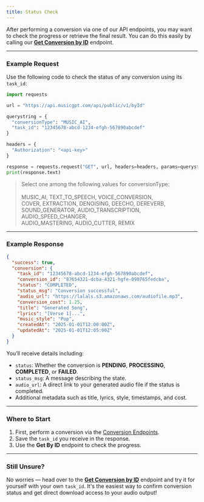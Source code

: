 ```yaml
---
title: Status Check
---
```

After performing a conversion via one of our API endpoints, you may want to check the progress or retrieve the final result. You can do this easily by calling our [**Get Conversion by ID**](/api-documentation/endpoint/getById) endpoint.

---

### Example Request
Use the following code to check the status of any conversion using its `task_id`:

```python
import requests

url = "https://api.musicgpt.com/api/public/v1/byId"

querystring = {
  "conversionType": "MUSIC_AI",
  "task_id": "12345678-abcd-1234-efgh-567890abcdef"
}

headers = {
  "Authorization": "<api-key>"
}

response = requests.request("GET", url, headers=headers, params=querystring)
print(response.text)
```
 
> Select one among the following values for conversionType: <br /> <br />
  MUSIC_AI, TEXT_TO_SPEECH, VOICE_CONVERSION, <br />COVER, EXTRACTION, DENOISING, DEECHO, DEREVERB, <br />SOUND_GENERATOR, AUDIO_TRANSCRIPTION, AUDIO_SPEED_CHANGER, <br />AUDIO_MASTERING, AUDIO_CUTTER, REMIX 

---

### Example Response
```json
{
  "success": true,
  "conversion": {
    "task_id": "12345678-abcd-1234-efgh-567890abcdef",
    "conversion_id": "87654321-dcba-4321-hgfe-098765fedcba",
    "status": "COMPLETED",
    "status_msg": "Conversion successful",
    "audio_url": "https://lalals.s3.amazonaws.com/audiofile.mp3",
    "conversion_cost": 1.25,
    "title": "Generated Song",
    "lyrics": "[Verse 1]...",
    "music_style": "Pop",
    "createdAt": "2025-01-01T12:00:00Z",
    "updatedAt": "2025-01-01T12:05:00Z"
  }
}
```

You’ll receive details including:
- `status`: Whether the conversion is **PENDING**, **PROCESSING**, **COMPLETED**, or **FAILED**.
- `status_msg`: A message describing the state.
- `audio_url`: A direct link to your generated audio file if the status is completed.
- Additional metadata such as title, lyrics, style, timestamps, and cost.

---

### Where to Start
1. First, perform a conversion via the [Conversion Endpoints](/api-documentation/conversions/musicai).
2. Save the `task_id` you receive in the response.
3. Use the **Get By ID** endpoint to check the progress.

---

### Still Unsure?
No worries — head over to the [**Get Conversion by ID**](/api-documentation/endpoint/getById) endpoint and try it for yourself with your own `task_id`. It's the easiest way to confirm conversion status and get direct download access to your audio output!

